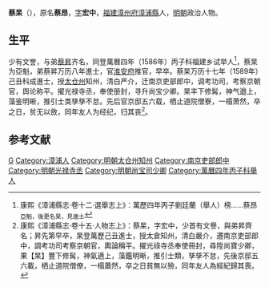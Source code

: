 '''蔡杲'''（{{bd|16世紀||17世紀}}），原名'''蔡昂'''，[[表字|字]]'''宏中'''，[[福建等處承宣布政使司|福建]][[漳州府|漳州府]][[漳浦縣|漳浦縣]]人，[[明朝|明朝]]政治人物。

== 生平 ==
少有文誉，与弟[[蔡昇|蔡昇]]齐名，同登萬曆四年（1586年）丙子科福建乡试举人<ref>康熙《漳浦縣志·卷十二·選舉志上》：萬歷四年丙子劉廷蘭（舉人）榜……蔡昂<sub>亞魁，後更名杲，見進士</sub></ref>，蔡杲为亞魁，弟蔡昇万历八年進士，官[[淮安府|淮安府]]推官，早卒。蔡杲万历十七年（1589年）己丑科成進士，授[[太仓州|太仓州]]知州，清白严介，迁南京吏部郎中，调考功司，考察京朝官，舆论称平。擢光禄寺丞，奉使册封，寻升尚宝少卿。杲丰下修髯，神气遒上，藻鉴明晰，推引士类孳孳不怠。先后官京邸五六载，栖止道院僧寮，一榻萧然，卒之日，贫无以斂，同年友人为经纪，归其丧<ref>康熙《漳浦縣志·卷十五·人物志上》：蔡杲，字宏中，少首有文譽，與弟昇齊名；昇先第早卒，杲登萬歷己丑進士，授太倉知州，清白嚴介，遷南京吏部郎中，調考功司考察京朝官，輿論稱平。擢光祿寺丞奉使冊封，尋陞尚寶少卿，果【杲】豐下修髯，神氣適上，藻鑑明晰，推引士類，孳孳不怠，先後京邸五六載，栖止道院僧僚，一榻蕭然，卒之日貧無以殮，同年友人為經紀歸其喪。
</ref>。

==参考文献==
{{reflist}}

{{start box}}
{{s-off}}
{{s-before|[[韓策|韓策]]}}
{{s-title|明朝太倉州知州|1590年－1596年}}
{{s-after|[[丁永祚|丁永祚]]}}
{{end box}}

{{萬曆十七年己丑科殿試金榜}}
{{DEFAULTSORT:}}
[[Category:蔡姓|G]]
[[Category:漳浦人|Category:漳浦人]]
[[Category:明朝太仓州知州|Category:明朝太仓州知州]]
[[Category:南京吏部郎中|Category:南京吏部郎中]]
[[Category:明朝光禄寺丞|Category:明朝光禄寺丞]]
[[Category:明朝尚宝司少卿|Category:明朝尚宝司少卿]]
[[Category:萬曆四年丙子科舉人|Category:萬曆四年丙子科舉人]]